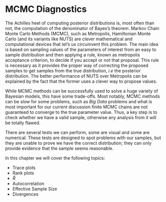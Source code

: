 # MCMC Diagnostics

The Achilles heel of computing posterior distributions is, most often than not, the computation of the denominator of Bayes's theorem. Markov Chain Monte Carlo Methods (MCMC), such as Metropolis, Hamiltonian Monte Carlo (and its variants like NUTS) are clever mathematical and computational devices that let's us circumvent this problem. The main idea is based on sampling values of the parameters of interest from an easy to sample distribution and then applying a rule, known as metropolis acceptance criterion, to decide if you accept or not that proposal. This rule is necessary as it provides the proper way of correcting the proposed samples to get samples from the true distribution, _i.e_ the posterior distribution. The better performance of NUTS over Metropolis can be explained by the fact that the former uses a clever way to propose values. 

While MCMC methods can be successfully used to solve a huge variety of Bayesian models, this have some trade-offs. Most notably, MCMC methods can be slow for some problems, such as _Big Data_ problems and what is most important for our current discussion finite MCMC chains are not guaranteed to converge to the true parameter value. Thus, a key step is to check whether we have a valid sample, otherwise any analysis from it will be totally flawed.

There are several tests we can perform, some are visual and some are numerical. These tests are designed to spot problems with our samples, but they are unable to prove we have the correct distribution; they can only provide evidence that the sample seems reasonable.

In this chapter we will cover the following topics:

* Trace plots
* Rank plots
* $\hat R$
* Autocorrelation
* Effective Sample Size
* Divergences


